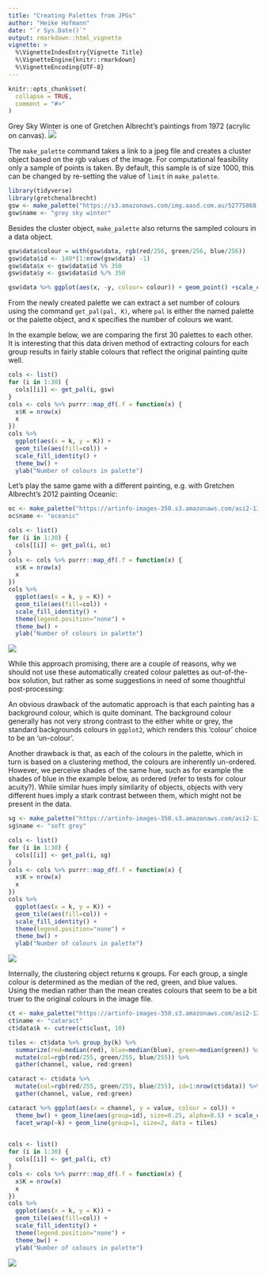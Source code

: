 ```yaml
---
title: "Creating Palettes from JPGs"
author: "Heike Hofmann"
date: "`r Sys.Date()`"
output: rmarkdown::html_vignette
vignette: >
  %\VignetteIndexEntry{Vignette Title}
  %\VignetteEngine{knitr::rmarkdown}
  %\VignetteEncoding{UTF-8}
---
```


```r
knitr::opts_chunk$set(
  collapse = TRUE,
  comment = "#>"
)
```

Grey Sky Winter is one of Gretchen Albrecht's paintings from 1972 (acrylic on canvas).
![](https://s3.amazonaws.com/img.aasd.com.au/52775868.jpg)

The `make_palette` command takes a link to a jpeg file and creates a cluster object based on the rgb values of the image. For computational feasibility only a sample of points is taken. By default, this sample is of size 1000, this can be changed by re-setting the value of `limit` in `make_palette`.
```r
library(tidyverse)
library(gretchenalbrecht)
gsw <- make_palette("https://s3.amazonaws.com/img.aasd.com.au/52775868.jpg")
gsw$name <- "grey sky winter"
```

Besides the cluster object, `make_palette` also returns the sampled colours in a data object.
```r
gsw$data$colour = with(gsw$data, rgb(red/256, green/256, blue/256))
gsw$data$id <- 140*(1:nrow(gsw$data) -1)
gsw$data$x <- gsw$data$id %% 350
gsw$data$y <- gsw$data$id %/% 350

gsw$data %>% ggplot(aes(x, -y, colour= colour)) + geom_point() +scale_colour_identity() + coord_equal()
```

From the newly created palette we can extract a set number of colours using the command `get_pal(pal, K)`, where `pal` is either the named palette or the palette object, and `K` specifies the number of colours we want. 

In the example below, we are comparing the first 30 palettes to each other. It is interesting that this data driven method of extracting colours for each group results in fairly stable colours that reflect the original painting quite well.


```r
cols <- list()
for (i in 1:30) {
  cols[[i]] <- get_pal(i, gsw) 
}
cols <- cols %>% purrr::map_df(.f = function(x) {
  x$K = nrow(x)
  x
})
cols %>% 
  ggplot(aes(x = k, y = K)) + 
  geom_tile(aes(fill=col)) + 
  scale_fill_identity() + 
  theme_bw() +
  ylab("Number of colours in palette")
```

Let's play the same game with a different painting, e.g. with Gretchen Albrecht's 2012 painting Oceanic:

```r
oc <- make_palette("https://artinfo-images-350.s3.amazonaws.com/asi2-130920/175.jpg")
oc$name <- "oceanic"
```
```r
cols <- list()
for (i in 1:30) {
  cols[[i]] <- get_pal(i, oc) 
}
cols <- cols %>% purrr::map_df(.f = function(x) {
  x$K = nrow(x)
  x
})
cols %>% 
  ggplot(aes(x = k, y = K)) + 
  geom_tile(aes(fill=col)) + 
  scale_fill_identity() + 
  theme(legend.position="none") +
  theme_bw() +
  ylab("Number of colours in palette")
```
![](https://artinfo-images-350.s3.amazonaws.com/asi2-130920/175.jpg)


While this approach promising, there are a couple of reasons, why we should not use these automatically created colour palettes as out-of-the-box solution, but rather as some suggestions in need of some thoughtful post-processing:

An obvious drawback of the automatic approach is that each painting has a background colour, which is quite dominant. The background colour generally has not very strong contrast to the either white or grey, the standard backgrounds colours in `ggplot2`, which renders this 'colour' choice to be an 'un-colour'. 


Another drawback is that, as each of the colours in the palette, which in turn is based on a clustering method, the colours are inherently un-ordered. However, we perceive shades of the same hue, such as for example the shades of blue in the example below, as ordered (refer to tests for colour acuity?). 
While similar hues imply similarity of objects, objects with very different hues imply a stark contrast between them, which might not be present in the data. 

```r
sg <- make_palette("https://artinfo-images-350.s3.amazonaws.com/asi2-126395/346.jpg")
sg$name <- "soft grey"
```

```r
cols <- list()
for (i in 1:30) {
  cols[[i]] <- get_pal(i, sg) 
}
cols <- cols %>% purrr::map_df(.f = function(x) {
  x$K = nrow(x)
  x
})
cols %>% 
  ggplot(aes(x = k, y = K)) + 
  geom_tile(aes(fill=col)) + 
  scale_fill_identity() + 
  theme(legend.position="none") +
  theme_bw() +
  ylab("Number of colours in palette")
```



![](https://artinfo-images-350.s3.amazonaws.com/asi2-126395/346.jpg)


Internally, the clustering object returns `K` groups. For each group, a single colour is determined as the median of the red, green, and blue values. Using the median rather than the mean creates colours that seem to be a bit truer to the original colours in the image file. 

```r
ct <- make_palette("https://artinfo-images-350.s3.amazonaws.com/asi2-123709/221.jpg")
ct$name <- "cataract"
ct$data$k <- cutree(ct$clust, 10)

tiles <- ct$data %>% group_by(k) %>% 
  summarize(red=median(red), blue=median(blue), green=median(green)) %>%
  mutate(col=rgb(red/255, green/255, blue/255)) %>% 
  gather(channel, value, red:green)

cataract <- ct$data %>% 
  mutate(col=rgb(red/255, green/255, blue/255), id=1:nrow(ct$data)) %>% 
  gather(channel, value, red:green)

cataract %>% ggplot(aes(x = channel, y = value, colour = col)) +
  theme_bw() + geom_line(aes(group=id), size=0.25, alpha=0.5) + scale_colour_identity() +
  facet_wrap(~k) + geom_line(group=1, size=2, data = tiles)
  
```



```r
cols <- list()
for (i in 1:30) {
  cols[[i]] <- get_pal(i, ct) 
}
cols <- cols %>% purrr::map_df(.f = function(x) {
  x$K = nrow(x)
  x
})
cols %>% 
  ggplot(aes(x = k, y = K)) + 
  geom_tile(aes(fill=col)) + 
  scale_fill_identity() + 
  theme(legend.position="none") +
  theme_bw() +
  ylab("Number of colours in palette")
```

![](https://artinfo-images-350.s3.amazonaws.com/asi2-123709/221.jpg)